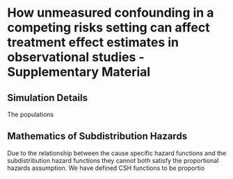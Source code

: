 
# How unmeasured confounding in a competing risks setting can affect treatment effect estimates in observational studies - Supplementary Material {#chap-Conf-CR-supp}

## Simulation Details

<!-- https://static-content.springer.com/esm/art%3A10.1186%2Fs12874-019-0808-7/MediaObjects/12874_2019_808_MOESM1_ESM.docx -->

The populations 

## Mathematics of Subdistribution Hazards

<!-- https://static-content.springer.com/esm/art%3A10.1186%2Fs12874-019-0808-7/MediaObjects/12874_2019_808_MOESM2_ESM.docx -->

Due to the relationship between the cause specific hazard functions and the subdistribution hazard functions they cannot both satisfy the proportional hazards assumption. We have defined CSH functions to be proportio